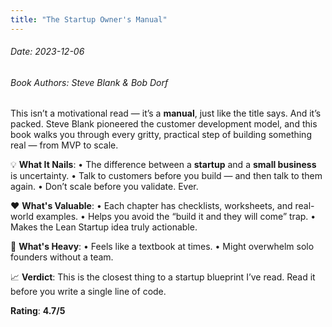 ```yaml
---
title: "The Startup Owner's Manual"
---
```


<h6>Date: 2023-12-06</h6>
<h6>Book Authors: Steve Blank & Bob Dorf</h6>


<div className={styles.preserve}>

This isn’t a motivational read — it’s a **manual**, just like the title says.
And it’s packed.
Steve Blank pioneered the customer development model, and this book walks you through every gritty, practical step of building something real — from MVP to scale.

💡 **What It Nails**:
•	The difference between a **startup** and a **small business** is uncertainty.
•	Talk to customers before you build — and then talk to them again.
•	Don’t scale before you validate. Ever.

❤️ **What's Valuable**:
•	Each chapter has checklists, worksheets, and real-world examples.
•	Helps you avoid the “build it and they will come” trap.
•	Makes the Lean Startup idea truly actionable.

🤔 **What's Heavy**:
•	Feels like a textbook at times.
•	Might overwhelm solo founders without a team.

📈 **Verdict**:
This is the closest thing to a startup blueprint I’ve read.
Read it before you write a single line of code.

**Rating**: **4.7/5**

</div>
